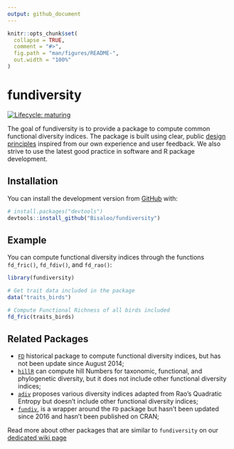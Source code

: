 ```yaml
---
output: github_document
---
```


<!-- README.md is generated from README.Rmd. Please edit that file -->

```r
knitr::opts_chunk$set(
  collapse = TRUE,
  comment = "#>",
  fig.path = "man/figures/README-",
  out.width = "100%"
)
```

# fundiversity

<!-- badges: start -->
[![Lifecycle: maturing](https://img.shields.io/badge/lifecycle-maturing-blue.svg)](https://www.tidyverse.org/lifecycle/#maturing)
<!-- badges: end -->

The goal of fundiversity is to provide a package to compute common functional
diversity indices. The package is built using clear, public 
[design principles](https://github.com/Bisaloo/fundiversity/wiki/Design-principles)
inspired from our own experience and user feedback. We also strive to use the
latest good practice in software and R package development.

## Installation

You can install the development version from [GitHub](https://github.com/) with:

```r
# install.packages("devtools")
devtools::install_github("Bisaloo/fundiversity")
```

## Example

You can compute functional diversity indices through the functions `fd_fric()`,
`fd_fdiv()`, and `fd_rao()`:

```r
library(fundiversity)

# Get trait data included in the package
data("traits_birds")

# Compute Functional Richness of all birds included
fd_fric(traits_birds)
```


## Related Packages

* [`FD`](https://cran.r-project.org/package=FD) historical package to compute
  functional diversity indices, but has not been update since August 2014;
* [`hillR`](https://cran.r-project.org/package=hillR) can compute hill Numbers
  for taxonomic, functional, and phylogenetic diversity, but it does not include
  other functional diversity indices;
* [`adiv`](https://cran.r-project.org/package=adiv) proposes various diversity
  indices adapted from Rao's Quadratic Entropy but doesn't include other
  functional diversity indices;
* [`fundiv`](https://github.com/ibartomeus/fundiv), is a wrapper around the `FD`
  package but hasn't been updated since 2016 and hasn't been published on CRAN;

Read more about other packages that are similar to `fundiversity` on our
[dedicated wiki page](https://github.com/Bisaloo/fundiversity/wiki/Similar-packages)
